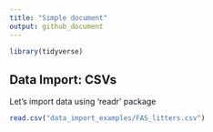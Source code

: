 ```yaml
---
title: "Simple document"
output: github_document
---
```


```r
library(tidyverse)
```

## Data Import: CSVs

Let's import data using 'readr' package

```r
read.csv("data_import_examples/FAS_litters.csv")
```

